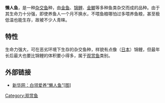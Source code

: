 '''懒人鱼'''，是一种[[杂交鱼|杂交鱼]]种，由[[金鱼|金鱼]]、[[锦鲤|锦鲤]]、[[金鲫|金鲫]]等多种鱼类杂交而成的品种。由于其生命力十分强，即使养鱼人一个月不换水，不喂鱼粮哪怕过多喂养鱼粮，甚至极低温也能生存，故被不少人青睐。

== 特性 ==
生命力强大，可在恶劣环境下生存的杂交鱼种，样貌有点像（[[日本|日本]]）锦鲤，但最年长后最大也要比锦鲤的体积要小得多，属于[[观赏鱼|观赏鱼]]类别。

== 外部链接 ==
*[http://news.xinhuanet.com/employment/2006-01/12/content_4043155.htm 新华网：白领爱养“懒人鱼”[图]] {{Wayback|url=http://news.xinhuanet.com/employment/2006-01/12/content_4043155.htm |date=20100603032222 }}

[[Category:观赏鱼|Category:观赏鱼]]